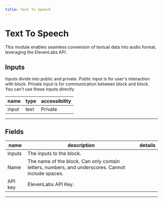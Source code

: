 ```yaml
---
title: Text To Speech
---
```


# Text To Speech
This module enables seamless conversion of textual data into audio format, leveraging the ElevenLabs API.

## Inputs
Inputs divide into public and private. Public input is for user's interaction with block. Private input is for communication between block and block. You can't use these inputs directly

| name | type | accessibility |
|------|------|---------------|
| input | text | Private |
---
## Fields
| name | description | details |
|------|-------------|------------|
| Inputs | The inputs to the block.
Name | The name of the block. Can only contain letters, numbers, and underscores. Cannot include spaces.
API key | ElevenLabs API Key.

---
    